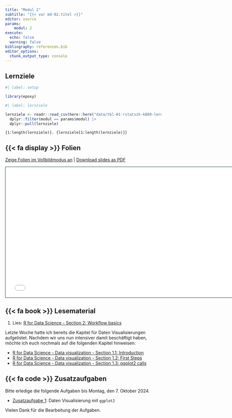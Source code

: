 ```yaml
---
title: "Modul 2"
subtitle: "{{< var md-02.titel >}}"
editor: source
params:
    modul: 2
execute: 
  echo: false
  warning: false
bibliography: referenzen.bib
editor_options: 
  chunk_output_type: console
---
```


## Lernziele

```r
#| label: setup

library(epoxy)
```

```r
#| label: lernziele

lernziele <- readr::read_csv(here::here("data/tbl-01-rstatszh-k009-lernziele.csv")) |> 
  dplyr::filter(modul == params$modul) |>
  dplyr::pull(lernziele)

```

```epoxy
{1:length(lernziele)}. {lernziele[1:length(lernziele)]}
```

## {{< fa display >}} Folien

[Zeige Folien im Vollbildmodus an](../folien/md-02-datenvisualisierung.html) | [Download slides as PDF](https://github.com/rstatszh-k009/website/raw/main/folien/md-02-datenvisualisierung.pdf)

```{=html}
<iframe class="slide-deck" src="../folien/md-02-datenvisualisierung.html" height="420" width="747" style="border: 1px solid #123233;"></iframe>
```

## {{< fa book >}} Lesematerial

1. Lies: [R for Data Science - Section 2: Workflow basics](https://r4ds.hadley.nz/workflow-basics)

Letzte Woche hatte ich bereits die Kapitel für Daten Visualisierungen aufgelistet. Nachdem wir uns nun intensiver damit beschäftigt haben, möchte ich euch nochmals auf die folgenden Kapitel hinweisen:

- [R for Data Science - Data visualization - Section 1.1: Introduction](https://r4ds.hadley.nz/data-visualize#introduction)
- [R for Data Science - Data visualization - Section 1.2: First Steps](https://r4ds.hadley.nz/data-visualize#first-steps)
- [R for Data Science - Data visualization - Section 1.3: ggplot2 calls](https://r4ds.hadley.nz/data-visualize#sec-ggplot2-calls) 

## {{< fa code >}} Zusatzaufgaben

Bitte erledige die folgende Aufgaben bis Montag, den 7. Oktober 2024. 

-   [Zusatzaufgabe 1](../zusatzaufgaben/md-02/za-02-01-datenvisualisierung.qmd): Daten Visualisierung mit `ggplot2`

Vielen Dank für die Bearbeitung der Aufgaben.
